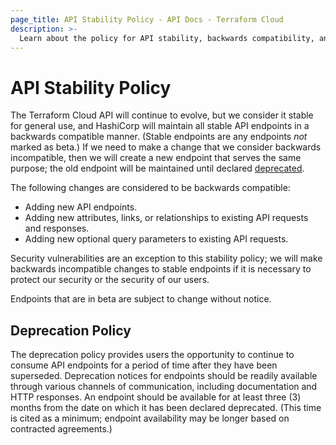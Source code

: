 ```yaml
---
page_title: API Stability Policy - API Docs - Terraform Cloud
description: >-
  Learn about the policy for API stability, backwards compatibility, and deprecation.
---
```


# API Stability Policy

The Terraform Cloud API will continue to evolve, but we consider it stable for general use, and HashiCorp will maintain all stable API endpoints in a backwards compatible manner. (Stable endpoints are any endpoints _not_ marked as beta.) If we need to make a change that we consider backwards incompatible, then we will create a new endpoint that serves the same purpose; the old endpoint will be maintained until declared [deprecated](#deprecation-policy).

The following changes are considered to be backwards compatible:

* Adding new API endpoints.
* Adding new attributes, links, or relationships to existing API requests and responses.
* Adding new optional query parameters to existing API requests.

Security vulnerabilities are an exception to this stability policy; we will make backwards incompatible changes to stable endpoints if it is necessary to protect our security or the security of our users.

Endpoints that are in beta are subject to change without notice.

## Deprecation Policy

The deprecation policy provides users the opportunity to continue to consume API endpoints for a period of time after they have been superseded. Deprecation notices for endpoints should be readily available through various channels of communication, including documentation and HTTP responses. An endpoint should be available for at least three (3) months from the date on which it has been declared deprecated. (This time is cited as a minimum; endpoint availability may be longer based on contracted agreements.)
